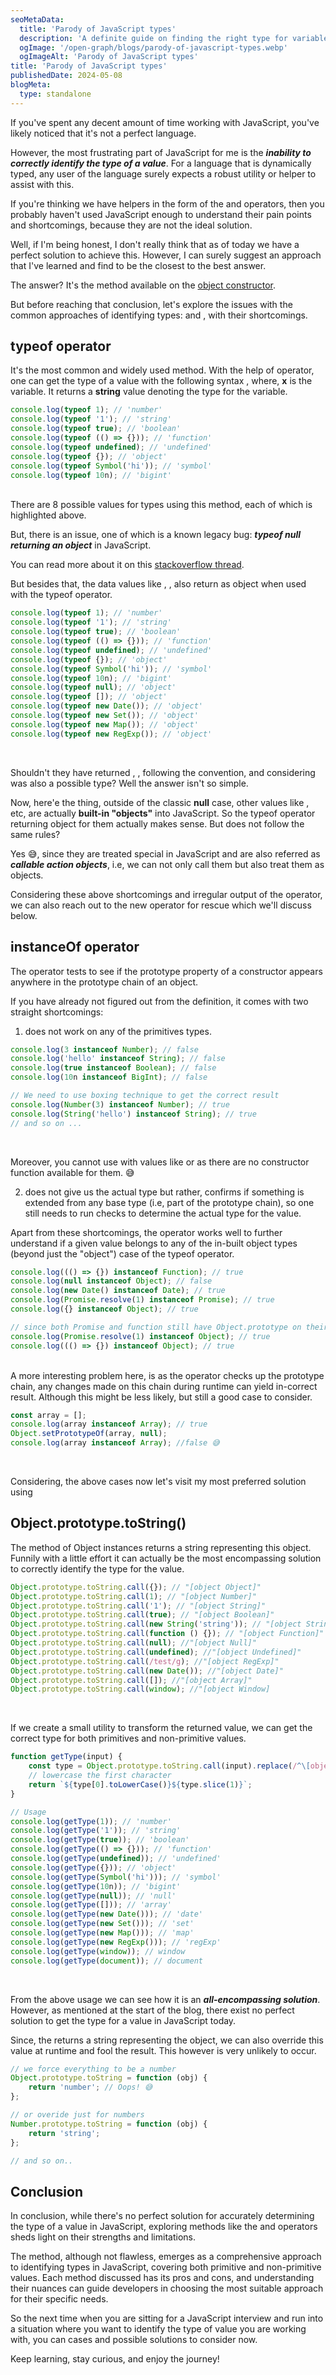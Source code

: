 ```yaml
---
seoMetaData:
  title: 'Parody of JavaScript types'
  description: 'A definite guide on finding the right type for variable in JavaScript, removing old classical bugs and achieving completeness.'
  ogImage: '/open-graph/blogs/parody-of-javascript-types.webp'
  ogImageAlt: 'Parody of JavaScript types'
title: 'Parody of JavaScript types'
publishedDate: 2024-05-08
blogMeta:
  type: standalone
---
```


If you've spent any decent amount of time working with JavaScript, you've likely noticed that it's not a perfect language.

However, the most frustrating part of JavaScript for me is the **_inability to correctly identify the type of a value_**. For a language that is dynamically typed, any user of the language surely expects a robust utility or helper to assist with this.

If you're thinking we have helpers in the form of the <InlineCode code="typeof"/> and <InlineCode code="instanceOf"/> operators, then you probably haven't used JavaScript enough to understand their pain points and shortcomings, because they are not the ideal solution.

Well, if I'm being honest, I don't really think that as of today we have a perfect solution to achieve this. However, I can surely suggest an approach that I've learned and find to be the closest to the best answer.

The answer? It's the <InlineCode code="Object.prototype.toString()"/> method available on the [object constructor](https://developer.mozilla.org/en-US/docs/Web/JavaScript/Reference/Global_Objects/Object/Object 'Read more about JavaScript Object constructor on MDN').

But before reaching that conclusion, let's explore the issues with the common approaches of identifying types: <InlineCode code="typeof"/> and <InlineCode code="instanceOf"/>, with their shortcomings.

## typeof operator

It's the most common and widely used method. With the help of <InlineCode code="typeof"/> operator, one can get the type of a value with the following syntax <InlineCode code="typeof x"/>, where, **x** is the variable. It returns a **string** value denoting the type for the variable.

```js title="./src/utils/getType.js"
console.log(typeof 1); // 'number'
console.log(typeof '1'); // 'string'
console.log(typeof true); // 'boolean'
console.log(typeof (() => {})); // 'function'
console.log(typeof undefined); // 'undefined'
console.log(typeof {}); // 'object'
console.log(typeof Symbol('hi')); // 'symbol'
console.log(typeof 10n); // 'bigint'
```

<br />
There are 8 possible values for types using this method, each of which is highlighted above.

But, there is an issue, one of which is a known legacy bug: **_typeof null returning an object_** in JavaScript.

You can read more about it on this [stackoverflow thread](https://stackoverflow.com/questions/18808226/why-is-typeof-null-object 'Stackoverflow thread for learning why typeof null returns an object').

But besides that, the data values like <InlineCode code="Map"/>, <InlineCode code="Set"/> , <InlineCode code="Date"/> also return as object when used with the typeof operator.

```js title="./src/utils/getType.js"  ins={9-16}
console.log(typeof 1); // 'number'
console.log(typeof '1'); // 'string'
console.log(typeof true); // 'boolean'
console.log(typeof (() => {})); // 'function'
console.log(typeof undefined); // 'undefined'
console.log(typeof {}); // 'object'
console.log(typeof Symbol('hi')); // 'symbol'
console.log(typeof 10n); // 'bigint'
console.log(typeof null); // 'object'
console.log(typeof []); // 'object'
console.log(typeof new Date()); // 'object'
console.log(typeof new Set()); // 'object'
console.log(typeof new Map()); // 'object'
console.log(typeof new RegExp()); // 'object'
```

<br />

Shouldn't they have returned <InlineCode code="date"/>, <InlineCode code="map"/>, <InlineCode code="set"/> following the convention, and considering <InlineCode code="function"/> was also a possible type? Well the answer isn't so simple.

Now, here'e the thing, outside of the classic **null** case, other values like <InlineCode code="Map"/>, <InlineCode code="Set"/> etc, are actually **built-in "objects"** into JavaScript. So the typeof operator returning object for them actually makes sense. But <InlineCode code="typeof (()=>{})"/> does not follow the same rules?

Yes 😅, since they are treated special in JavaScript and are also referred as **_callable action objects_**, i.e, we can not only call them but also treat them as objects.

Considering these above shortcomings and irregular output of the <InlineCode code="typeof"/> operator, we can also reach out to the new <InlineCode code="instanceOf"/> operator for rescue which we'll discuss below.

## instanceOf operator

The <InlineCode code="instanceOf"/> operator tests to see if the prototype property of a constructor appears anywhere in the prototype chain of an object.

If you have already not figured out from the definition, it comes with two straight shortcomings:

1. <InlineCode code="instanceOf" /> does not work on any of the primitives types.

```js title="./src/instanceOfUsage.js"
console.log(3 instanceof Number); // false
console.log('hello' instanceof String); // false
console.log(true instanceof Boolean); // false
console.log(10n instanceof BigInt); // false

// We need to use boxing technique to get the correct result
console.log(Number(3) instanceof Number); // true
console.log(String('hello') instanceof String); // true
// and so on ...
```

<br />

Moreover, you cannot use <InlineCode code="instanceOf" /> with values like <InlineCode code="null" /> or <InlineCode code="undefined" /> as there are no constructor function available for them. 😅

2. <InlineCode code="instanceOf" /> does not give us the actual type but rather, confirms if something is extended from any
   base type (i.e, part of the prototype chain), so one still needs to run checks to determine the actual type for the value.

Apart from these shortcomings, the <InlineCode code="instanceOf" /> operator works well to further understand if a given value belongs to any of the in-built object types (beyond just the "object") case of the typeof operator.

```js title="./src/instanceOfUsage.js"
console.log((() => {}) instanceof Function); // true
console.log(null instanceof Object); // false
console.log(new Date() instanceof Date); // true
console.log(Promise.resolve(1) instanceof Promise); // true
console.log({} instanceof Object); // true

// since both Promise and function still have Object.prototype on their prototype chain
console.log(Promise.resolve(1) instanceof Object); // true
console.log((() => {}) instanceof Object); // true
```

<br />A more interesting problem here, is as the <InlineCode code="instanceOf" /> operator checks up the prototype
chain, any changes made on this chain during runtime can yield in-correct result. Although this might be less likely,
but still a good case to consider.

```js title="./src/instanceOfUsage.js"
const array = [];
console.log(array instanceof Array); // true
Object.setPrototypeOf(array, null);
console.log(array instanceof Array); //false 😅
```

<br />

Considering, the above cases now let's visit my most preferred solution using <InlineCode code="Object.prototype.toString()"/>

## Object.prototype.toString()

The <InlineCode code="toString()"/> method of Object instances returns a string representing this object. Funnily with a little effort it can actually be the most encompassing solution to correctly identify the type for the value.

```js title="./src/toString.js"
Object.prototype.toString.call({}); // "[object Object]"
Object.prototype.toString.call(1); // "[object Number]"
Object.prototype.toString.call('1'); // "[object String]"
Object.prototype.toString.call(true); // "[object Boolean]"
Object.prototype.toString.call(new String('string')); // "[object String]"
Object.prototype.toString.call(function () {}); // "[object Function]"
Object.prototype.toString.call(null); //"[object Null]"
Object.prototype.toString.call(undefined); //"[object Undefined]"
Object.prototype.toString.call(/test/g); //"[object RegExp]"
Object.prototype.toString.call(new Date()); //"[object Date]"
Object.prototype.toString.call([]); //"[object Array]"
Object.prototype.toString.call(window); //"[object Window]
```

<br />

If we create a small utility to transform the returned value, we can get the correct type for both primitives and non-primitive values.

```js title="./src/getType.js"
function getType(input) {
	const type = Object.prototype.toString.call(input).replace(/^\[object (\S+)\]$/, '$1');
	// lowercase the first character
	return `${type[0].toLowerCase()}${type.slice(1)}`;
}

// Usage
console.log(getType(1)); // 'number'
console.log(getType('1')); // 'string'
console.log(getType(true)); // 'boolean'
console.log(getType(() => {})); // 'function'
console.log(getType(undefined)); // 'undefined'
console.log(getType({})); // 'object'
console.log(getType(Symbol('hi'))); // 'symbol'
console.log(getType(10n)); // 'bigint'
console.log(getType(null)); // 'null'
console.log(getType([])); // 'array'
console.log(getType(new Date())); // 'date'
console.log(getType(new Set())); // 'set'
console.log(getType(new Map())); // 'map'
console.log(getType(new RegExp())); // 'regExp'
console.log(getType(window)); // window
console.log(getType(document)); // document
```

<br />

From the above usage we can see how it is an **_all-encompassing solution_**. However, as mentioned at the start of the blog, there exist no perfect solution to get the type for a value in JavaScript today.

Since, the <InlineCode code="toString()"/> returns a string representing the object, we can also override this value at runtime and fool the result. This however is very unlikely to occur.

```js
// we force everything to be a number
Object.prototype.toString = function (obj) {
	return 'number'; // Oops! 😅
};

// or overide just for numbers
Number.prototype.toString = function (obj) {
	return 'string';
};

// and so on..
```

## Conclusion

In conclusion, while there's no perfect solution for accurately determining the type of a value in JavaScript, exploring methods like the <InlineCode code="typeof"/> and <InlineCode code="instanceOf"/> operators sheds light on their strengths and limitations.

The <InlineCode code="Object.prototype.toString()"/> method, although not flawless, emerges as a comprehensive approach to identifying types in JavaScript, covering both primitive and non-primitive values. Each method discussed has its pros and cons, and understanding their nuances can guide developers in choosing the most suitable approach for their specific needs.

So the next time when you are sitting for a JavaScript interview and run into a situation where you want to identify the type of value you are working with, you can cases and possible solutions to consider now.

Keep learning, stay curious, and enjoy the journey!
